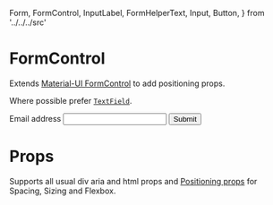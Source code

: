   Form,
  FormControl,
  InputLabel,
  FormHelperText,
  Input,
  Button,
} from '../../../src'

<Meta title="Components|FormControl" component={FormControl} />

# FormControl

Extends [Material-UI FormControl](https://material-ui.com/api/form-control/) to add positioning props.

Where possible prefer [`TextField`](http://localhost:6006/components/?path=/docs/components-textfield--simple).

<Preview>
  <Story name="default">
    <Form display="flex" width={1}>
      <FormControl flexGrow={1}>
        <InputLabel htmlFor="my-input">Email address</InputLabel>
        <Input id="my-input" aria-describedby="my-helper-text" />
      </FormControl>
      <Button color="primary" mt={2}>
        Submit
      </Button>
    </Form>
  </Story>
</Preview>

# Props

Supports all usual div aria and html props and [Positioning props](/components/?path=/docs/design-system-positioning--page) for Spacing, Sizing and Flexbox.

<Props of={FormControlDocs} />
